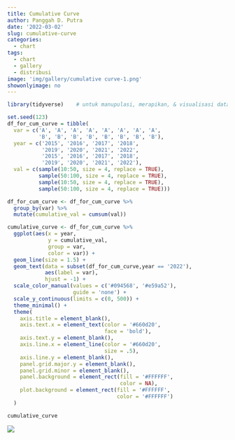 ```yaml
---
title: Cumulative Curve
author: Panggah D. Putra
date: '2022-03-02'
slug: cumulative-curve
categories:
  - chart
tags:
  - chart
  - gallery
  - distribusi
image: 'img/gallery/cumulative curve-1.png'
showonlyimage: no
---
```

<!--more-->

```r
library(tidyverse)    # untuk manupulasi, merapikan, & visualisasi data
```

```r
set.seed(123)
df_for_cum_curve = tibble(
  var = c('A', 'A', 'A', 'A', 'A', 'A', 'A', 'A',
          'B', 'B', 'B', 'B', 'B', 'B', 'B', 'B'),
  year = c('2015', '2016', '2017', '2018',
           '2019', '2020', '2021', '2022',
           '2015', '2016', '2017', '2018',
           '2019', '2020', '2021', '2022'),
  val = c(sample(10:50, size = 4, replace = TRUE),
          sample(50:100, size = 4, replace = TRUE),
          sample(10:50, size = 4, replace = TRUE),
          sample(50:100, size = 4, replace = TRUE)))

df_for_cum_curve <- df_for_cum_curve %>%
  group_by(var) %>%
  mutate(cumulative_val = cumsum(val))
```

```r
cumulative_curve <- df_for_cum_curve %>%
  ggplot(aes(x = year,
             y = cumulative_val,
             group = var,
             color = var)) +
  geom_line(size = 1.5) +
  geom_text(data = subset(df_for_cum_curve,year == '2022'),
            aes(label = var),
            hjust = -1) +
  scale_color_manual(values = c('#094568', '#e59a52'),
                     guide = 'none') +
  scale_y_continuous(limits = c(0, 500)) +
  theme_minimal() +
  theme(
    axis.title = element_blank(),
    axis.text.x = element_text(color = '#660d20',
                               face = 'bold'),
    axis.text.y = element_blank(),
    axis.line.x = element_line(color = '#660d20',
                               size = .5),
    axis.line.y = element_blank(),
    panel.grid.major.y = element_blank(),
    panel.grid.minor = element_blank(),
    panel.background = element_rect(fill = '#FFFFFF',
                                    color = NA),
    plot.background = element_rect(fill = '#FFFFFF',
                                   color = '#FFFFFF')
  )
```

```r
cumulative_curve
```

![](images/cumulative curve-1.png)